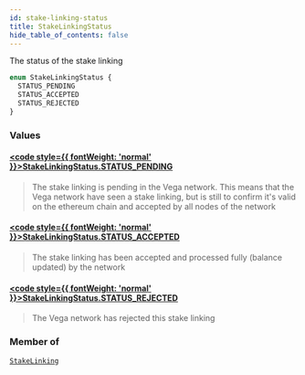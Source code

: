 ```yaml
---
id: stake-linking-status
title: StakeLinkingStatus
hide_table_of_contents: false
---
```








The status of the stake linking

```graphql
enum StakeLinkingStatus {
  STATUS_PENDING
  STATUS_ACCEPTED
  STATUS_REJECTED
}
```


### Values

#### [<code style={{ fontWeight: 'normal' }}>StakeLinkingStatus.<b>STATUS_PENDING</b></code>](#) 
> The stake linking is pending in the Vega network. This means that
the Vega network have seen a stake linking, but is still to confirm
it's valid on the ethereum chain and accepted by all nodes of the network
> 

#### [<code style={{ fontWeight: 'normal' }}>StakeLinkingStatus.<b>STATUS_ACCEPTED</b></code>](#) 
> The stake linking has been accepted and processed fully (balance updated) by the network
> 

#### [<code style={{ fontWeight: 'normal' }}>StakeLinkingStatus.<b>STATUS_REJECTED</b></code>](#) 
> The Vega network has rejected this stake linking
> 



### Member of

[`StakeLinking`](/docs/testnet/graphql/objects/stake-linking)  <Badge class="secondary" text="object"/>



